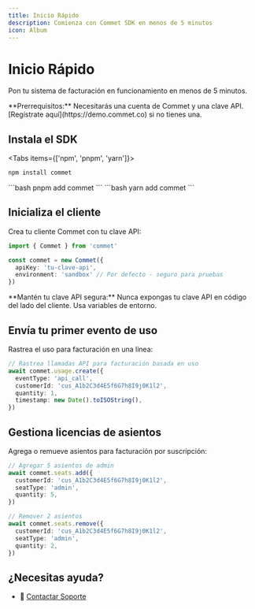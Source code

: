 ```yaml
---
title: Inicio Rápido
description: Comienza con Commet SDK en menos de 5 minutos
icon: Album
---
```



# Inicio Rápido

Pon tu sistema de facturación en funcionamiento en menos de 5 minutos.

<Callout type="info">
**Prerrequisitos:** Necesitarás una cuenta de Commet y una clave API. [Regístrate aquí](https://demo.commet.co) si no tienes una.
</Callout>

<Steps>
<Step>

## Instala el SDK

<Tabs items={['npm', 'pnpm', 'yarn']}>
<Tab value="npm">
```bash
npm install commet
```
</Tab>
<Tab value="pnpm">
```bash
pnpm add commet
```
</Tab>
<Tab value="yarn">
```bash
yarn add commet
```
</Tab>
</Tabs>

</Step>

<Step>

## Inicializa el cliente

Crea tu cliente Commet con tu clave API:

```typescript
import { Commet } from 'commet'

const commet = new Commet({
  apiKey: 'tu-clave-api',
  environment: 'sandbox' // Por defecto - seguro para pruebas
})
```

<Callout type="warn">
**Mantén tu clave API segura:** Nunca expongas tu clave API en código del lado del cliente. Usa variables de entorno.
</Callout>

</Step>

<Step>

## Envía tu primer evento de uso

Rastrea el uso para facturación en una línea:

```typescript
// Rastrea llamadas API para facturación basada en uso
await commet.usage.create({
  eventType: 'api_call',
  customerId: 'cus_A1b2C3d4E5f6G7h8I9j0K1l2',
  quantity: 1,
  timestamp: new Date().toISOString(),
})
```

</Step>

<Step>

## Gestiona licencias de asientos

Agrega o remueve asientos para facturación por suscripción:

```typescript
// Agregar 5 asientos de admin
await commet.seats.add({
  customerId: 'cus_A1b2C3d4E5f6G7h8I9j0K1l2',
  seatType: 'admin',
  quantity: 5,
})

// Remover 2 asientos
await commet.seats.remove({
  customerId: 'cus_A1b2C3d4E5f6G7h8I9j0K1l2', 
  seatType: 'admin',
  quantity: 2,
})
```

</Step>
</Steps>

## ¿Necesitas ayuda?

- 📧 [Contactar Soporte](mailto:support@commet.co)
